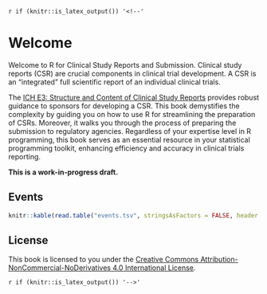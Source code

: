 `r if (knitr::is_latex_output()) '<!--'`

# Welcome {.unnumbered}

Welcome to R for Clinical Study Reports and Submission.
Clinical study reports (CSR) are crucial components in clinical trial development.
A CSR is an "integrated" full scientific report of an individual clinical trials.

The [ICH E3: Structure and Content of Clinical Study Reports](https://database.ich.org/sites/default/files/E3_Guideline.pdf)
provides robust guidance to sponsors for developing a CSR.
This book demystifies the complexity by guiding you on how to use R for
streamlining the preparation of CSRs. Moreover, it walks you through the
process of preparing the submission to regulatory agencies. Regardless of your
expertise level in R programming, this book serves as an essential resource
in your statistical programming toolkit, enhancing efficiency and accuracy
in clinical trials reporting.

**This is a work-in-progress draft.**

## Events {.unnumbered}

```r
knitr::kable(read.table("events.tsv", stringsAsFactors = FALSE, header = TRUE, sep = "\t"))
```

## License {.unnumbered}

This book is licensed to you under the
[Creative Commons Attribution-NonCommercial-NoDerivatives 4.0 International License](https://creativecommons.org/licenses/by-nc-nd/4.0/).

`r if (knitr::is_latex_output()) '-->'`
